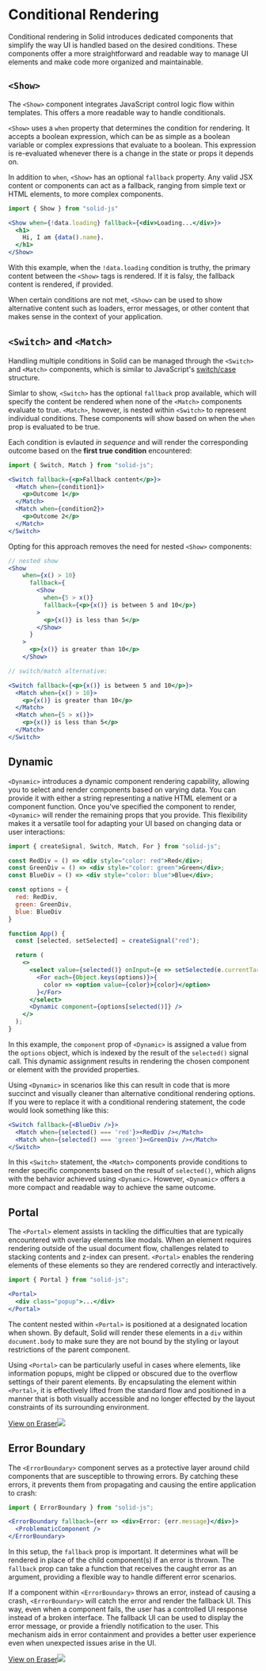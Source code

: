 # Conditional Rendering

Conditional rendering in Solid introduces dedicated components that simplify the way UI is handled based on the desired conditions. 
These components offer a more straightforward and readable way to manage UI elements and make code more organized and maintainable.

## `<Show>`

The `<Show>` component integrates JavaScript control logic flow within templates.
This offers a more readable way to handle conditionals.

`<Show>` uses a `when` property that determines the condition for rendering. 
It accepts a boolean expression, which can be as simple as a boolean variable or complex expressions that evaluate to a boolean.
This expression is re-evaluated whenever there is a change in the state or props it depends on.

In addition to `when`, `<Show>` has an optional `fallback` property.
Any valid JSX content or components can act as a fallback, ranging from simple text or HTML elements, to more complex components.

```jsx
import { Show } from "solid-js"

<Show when={!data.loading} fallback={<div>Loading...</div>}>
  <h1>
    Hi, I am {data().name}.
  </h1>
</Show>
```

With this example, when the `!data.loading` condition is truthy, the primary content between the `<Show>` tags is rendered. 
If it is falsy, the fallback content is rendered, if provided.

When certain conditions are not met, `<Show>` can be used to show alternative content such as loaders, error messages, or other content that makes sense in the context of your application.

## `<Switch>` and `<Match>`

Handling multiple conditions in Solid can be managed through the `<Switch>` and `<Match>` components, which is similar to JavaScript's [switch/case](https://developer.mozilla.org/en-US/docs/Web/JavaScript/Reference/Statements/switch) structure. 

Simlar to show, `<Switch>` has the optional `fallback` prop available, which will specify the content be rendered when none of the `<Match>` components evaluate to true.
`<Match>`, however, is nested within `<Switch>` to represent individual conditions.
These components will show based on when the `when` prop is evaluated to be true.

Each condition is evlauted *in sequence* and will render the corresponding outcome based on the **first true condition** encountered:

```jsx
import { Switch, Match } from "solid-js";

<Switch fallback={<p>Fallback content</p>}>
  <Match when={condition1}>
    <p>Outcome 1</p>
  </Match>
  <Match when={condition2}>
    <p>Outcome 2</p>
  </Match>
</Switch>
```

Opting for this approach removes the need for nested `<Show>` components:

```jsx
// nested show
<Show
    when={x() > 10}
      fallback={
        <Show
          when={5 > x()}
          fallback={<p>{x()} is between 5 and 10</p>}
        >
          <p>{x()} is less than 5</p>
        </Show>
      }
    >
      <p>{x()} is greater than 10</p>
    </Show>

// switch/match alternative:

<Switch fallback={<p>{x()} is between 5 and 10</p>}>
  <Match when={x() > 10}>
    <p>{x()} is greater than 10</p>
  </Match>
  <Match when={5 > x()}>
    <p>{x()} is less than 5</p>
  </Match>
</Switch>
```

## Dynamic

`<Dynamic>` introduces a dynamic component rendering capability, allowing you to select and render components based on varying data. 
You can provide it with either a string representing a native HTML element or a component function. 
Once you've specified the component to render, `<Dynamic>` will render the remaining props that you provide. 
This flexibility makes it a versatile tool for adapting your UI based on changing data or user interactions:

```jsx
import { createSignal, Switch, Match, For } from "solid-js";

const RedDiv = () => <div style="color: red">Red</div>;
const GreenDiv = () => <div style="color: green">Green</div>;
const BlueDiv = () => <div style="color: blue">Blue</div>;

const options = {
  red: RedDiv,
  green: GreenDiv,
  blue: BlueDiv
}

function App() {
  const [selected, setSelected] = createSignal("red");

  return (
    <>
      <select value={selected()} onInput={e => setSelected(e.currentTarget.value)}>
        <For each={Object.keys(options)}>{
          color => <option value={color}>{color}</option>
        }</For>
      </select>
      <Dynamic component={options[selected()]} />
    </>
  );
}
```

In this example, the `component` prop of `<Dynamic>` is assigned a value from the `options` object, which is indexed by the result of the `selected()` signal call. 
This dynamic assignment results in rendering the chosen component or element with the provided properties.

Using `<Dynamic>` in scenarios like this can result in code that is more succinct and visually cleaner than alternative conditional rendering options. 
If you were to replace it with a conditional rendering statement, the code would look something like this:

```jsx
<Switch fallback={<BlueDiv />}>
  <Match when={selected() === 'red'}><RedDiv /></Match>
  <Match when={selected() === 'green'}><GreenDiv /></Match>
</Switch>
```

In this `<Switch>` statement, the `<Match>` components provide conditions to render specific components based on the result of `selected()`, which aligns with the behavior achieved using `<Dynamic>`. 
However, `<Dynamic>` offers a more compact and readable way to achieve the same outcome.

## Portal

The `<Portal>` element assists in tackling the difficulties that are typically encountered with overlay elements like modals.
When an element requires rendering outside of the usual document flow, challenges related to stacking contents and z-index can present.
`<Portal>` enables the rendering elements of these elements so they are rendered correctly and interactively.

```jsx
import { Portal } from "solid-js";

<Portal>
  <div class="popup">...</div>
</Portal>
```

The content nested within `<Portal>` is positioned at a designated location when shown.
By default, Solid will render these elements in a `div` within `document.body` to make sure they are not bound by the styling or layout restrictions of the parent component.

Using `<Portal>` can be particularly useful in cases where elements, like information popups, might be clipped or obscured due to the overflow settings of their parent elements.
By encapsulating the element within `<Portal>`, it is effectively lifted from the standard flow and positioned in a manner that is both visually accessible and no longer effected by the layout constraints of its surrounding environment.

[View on Eraser![](https://app.eraser.io/workspace/maDvFw5OryuPJOwSLyK9/preview?elements=hBlsXychIW_yV64t1x5IZA&type=embed)](https://app.eraser.io/workspace/maDvFw5OryuPJOwSLyK9?elements=hBlsXychIW_yV64t1x5IZA)

## Error Boundary

The `<ErrorBoundary>` component serves as a protective layer around child components that are susceptible to throwing errors. 
By catching these errors, it prevents them from propagating and causing the entire application to crash:

```jsx
import { ErrorBoundary } from "solid-js";

<ErrorBoundary fallback={err => <div>Error: {err.message}</div>}>
  <ProblematicComponent />
</ErrorBoundary>
```

In this setup, the `fallback` prop is important. 
It determines what will be rendered in place of the child component(s) if an error is thrown.
The `fallback` prop can take a function that receives the caught error as an argument, providing a flexible way to handle different error scenarios.

If a component within `<ErrorBoundary>` throws an error, instead of causing a crash, `<ErrorBoundary>` will catch the error and render the fallback UI. 
This way, even when a component fails, the user has a controlled UI response instead of a broken interface. 
The fallback UI can be used to display the error message, or provide a friendly notification to the user.
This mechanism aids in error containment and provides a better user experience even when unexpected issues arise in the UI.

[View on Eraser![](https://app.eraser.io/workspace/maDvFw5OryuPJOwSLyK9/preview?elements=uawsugh__apVsVq2YQmo_Q&type=embed)](https://app.eraser.io/workspace/maDvFw5OryuPJOwSLyK9?elements=uawsugh__apVsVq2YQmo_Q)